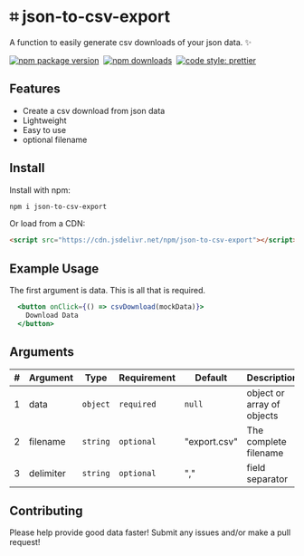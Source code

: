 

# ⌗ json-to-csv-export
A function to easily generate csv downloads of your json data. ✨

[![npm package version](https://badge.fury.io/js/json-to-csv-export.svg)](https://www.npmjs.com/package/json-to-csv-export)&nbsp;
[![npm downloads](https://img.shields.io/npm/dm/json-to-csv-export)](https://www.npmjs.com/package/json-to-csv-export)&nbsp;
[![code style: prettier](https://img.shields.io/badge/code_style-prettier-ff69b4.svg)](https://prettier.io)


<Head>
  <title>json-to-csv-export</title>
</Head>

## Features
- Create a csv download from json data
- Lightweight
- Easy to use
- optional filename

## Install

Install with npm:
```sh
npm i json-to-csv-export
```
Or load from a CDN:
```html
<script src="https://cdn.jsdelivr.net/npm/json-to-csv-export"></script>
```

## Example Usage
The first argument is data. This is all that is required.
```.jsx
  <button onClick={() => csvDownload(mockData)}>
    Download Data
  </button>
```

## Arguments

| #   | Argument  | Type     | Requirement | Default      | Description                |
| --- | --------- | -------- | ----------- | ------------ | -------------------------- |
| 1   | data      | `object` | `required`  | `null`       | object or array of objects |
| 2   | filename  | `string` | `optional`  | "export.csv" | The complete filename      |
| 3   | delimiter | `string` | `optional`  | ","          | field separator            |

## Contributing

Please help provide good data faster! Submit any issues and/or make a pull request!